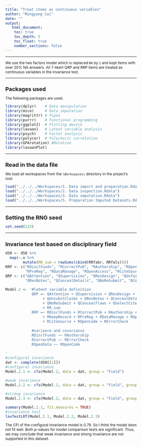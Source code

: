 ```yaml
---
title: "Treat items as continuous variables"
author: "Mingyang Cai"
date: ""
output: 
   html_document:
    toc: true
    toc_depth: 5
    toc_float: true
    number_sections: false
---
```

  
<style type="text/css">
  
body{ /* Normal  */
  font-size: 12px;
  }
td {  /* Table  */
  font-size: 12px;
}
h1.title {
  font-size: 18px;
  color: DarkBlue;
}
h1 { /* Header 1 */
  font-size: 18px;
}
h2 { /* Header 2 */
  font-size: 18px;
}
h3 { /* Header 3 */
  font-size: 18px;
}
code.r{ /* Code block */
  font-size: 12px;
}
pre { /* Code block - determines code spacing between lines */
  font-size: 14px;
}
</style>


---

We use the two factors model which is replaced `NA` by `1` and kept items with over 20% NA answers. All 7-likert QRP and RRP items are treated as continuous variables in the invariance test. 

---

# Packages used
The following packages are used.  
```r
library(dplyr)    # Data manipulation
library(mice)     # Data imputation
library(magrittr) # Pipes
library(purrr)    # Functional programming
library(ggplot2)  # Plotting device
library(lavaan)   # Latent variable analysis
library(psych)    # Factor analysis
library(polycor)  # Polychoric correlation
library(GPArotation) #Rotation 
library(lavaanPlot) 
```

---

# Read in the data file
We load all workspaces from the `\Workspaces\` directory in the project's root.
```r
load("../../../Workspaces/1. Data import and preparation.Rdata")
load("../../../Workspaces/2. Data inspection.Rdata")
load("../../../Workspaces/3. Data imputation.Rdata")
load("../../../Workspaces/5. Preparation Imputed Datasets.Rdata")
```

---

# Setting the RNG seed
```r
set.seed(123)
```

---

# Invariance test based on disciplinary field
```r
d50 <- d50 %>% 
  map(~.x %>% 
        mutate(RR_sum = rowSums(cbind(RRfabr, RRfals))))
RRP <- c("RDisclFunds", "RCorrectPub", "RAuthorship", "ROpenData", "RKeepRecord", 
         "RPreReg", "RDataManage", "ROpenAccess", "RCiteSource", "ROpenCode", "RErrorCheck")
QRP <- c("QAttention", "QSupervision", "QResDesign", "QUnfairRev", "QUnsubstClaims", 
         "QResNotes", "QConcealDetails", "QNoReSubmit", "QConcealFlaws", "QSelectCites")

Model.2 <- '#latent variable definition
            QRP =~ QAttention + QSupervision + QResDesign + QUnfairRev 
                 + QUnsubstClaims + QResNotes + QConcealDetails 
                 + QNoReSubmit + QConcealFlaws + QSelectCites 
                 + RR_sum
            RRP =~ RDisclFunds + RCorrectPub + RAuthorship + ROpenData 
                 + RKeepRecord + RPreReg + RDataManage + ROpenAccess 
                 + RCiteSource + ROpenCode + RErrorCheck 
                 
            #variance and covariance
            RDisclFunds ~~ RAuthorship
            RCorrectPub ~~ RErrorCheck
            ROpenData ~~ ROpenCode 

'
#configural invariance
dat <- complete(d50[[1]])
#configural invariance
Model.2.1 <- cfa(Model.2, data = dat, group = "Field")

#weak invariance
Model.2.2 <- cfa(Model.2, data = dat, group = "Field", group.equal = "loadings")

#strong invariance
Model.2.3 <- cfa(Model.2, data = dat, group = "Field", group.equal = c("intercepts", "loadings"))

summary(Model.2.1, fit.measures = TRUE)
#invariance test
lavTestLRT(Model.2.1, Model.2.2, Model.2.3)
```
The CFI of the configural invariance model is 0.79. So I think the model does not fit well. Both p-values for model comparison tests are significant. Thus, we may conclude that weak invariance and strong invariance are not supported in this dataset.
